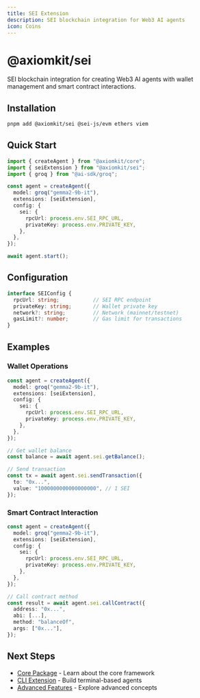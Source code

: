 ```yaml
---
title: SEI Extension
description: SEI blockchain integration for Web3 AI agents
icon: Coins
---
```


# @axiomkit/sei

SEI blockchain integration for creating Web3 AI agents with wallet management and smart contract interactions.

## Installation

```bash
pnpm add @axiomkit/sei @sei-js/evm ethers viem
```

## Quick Start

```typescript
import { createAgent } from "@axiomkit/core";
import { seiExtension } from "@axiomkit/sei";
import { groq } from "@ai-sdk/groq";

const agent = createAgent({
  model: groq("gemma2-9b-it"),
  extensions: [seiExtension],
  config: {
    sei: {
      rpcUrl: process.env.SEI_RPC_URL,
      privateKey: process.env.PRIVATE_KEY,
    },
  },
});

await agent.start();
```

## Configuration

```typescript
interface SEIConfig {
  rpcUrl: string;           // SEI RPC endpoint
  privateKey: string;       // Wallet private key
  network?: string;         // Network (mainnet/testnet)
  gasLimit?: number;        // Gas limit for transactions
}
```

## Examples

### Wallet Operations

```typescript
const agent = createAgent({
  model: groq("gemma2-9b-it"),
  extensions: [seiExtension],
  config: {
    sei: {
      rpcUrl: process.env.SEI_RPC_URL,
      privateKey: process.env.PRIVATE_KEY,
    },
  },
});

// Get wallet balance
const balance = await agent.sei.getBalance();

// Send transaction
const tx = await agent.sei.sendTransaction({
  to: "0x...",
  value: "1000000000000000000", // 1 SEI
});
```

### Smart Contract Interaction

```typescript
const agent = createAgent({
  model: groq("gemma2-9b-it"),
  extensions: [seiExtension],
  config: {
    sei: {
      rpcUrl: process.env.SEI_RPC_URL,
      privateKey: process.env.PRIVATE_KEY,
    },
  },
});

// Call contract method
const result = await agent.sei.callContract({
  address: "0x...",
  abi: [...],
  method: "balanceOf",
  args: ["0x..."],
});
```

## Next Steps

- [Core Package](/docs/packages/core) - Learn about the core framework
- [CLI Extension](/docs/packages/cli) - Build terminal-based agents
- [Advanced Features](/docs/framework/architecture) - Explore advanced concepts
